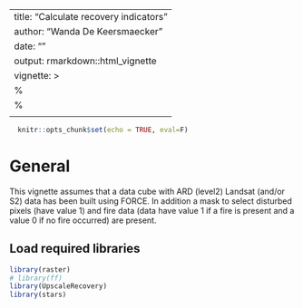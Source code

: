 ---
title: "Calculate recovery indicators"
author: "Wanda De Keersmaecker"
date: ""
output: rmarkdown::html_vignette
vignette: >
%\VignetteIndexEntry{Calculate recovery indicators}
  %\VignetteEngine{knitr::rmarkdown}
  \usepackage[utf8]{inputenc}
  ---
  
```r
  knitr::opts_chunk$set(echo = TRUE, eval=F)
```
# General
This vignette assumes that a data cube with ARD (level2) Landsat (and/or S2) data has been built using FORCE. In addition a mask to select disturbed pixels (have value 1) and fire data (data have value 1 if a fire is present and a value 0 if no fire occurred) are present.

## Load required libraries
```r
library(raster)
# library(ff)
library(UpscaleRecovery)
library(stars)
```









<!-- # Inputs -->
<!-- ```{r} -->
<!-- ifolder <- 'C:\\Users\\keers001\\OneDrive\ -\ WageningenUR\\RETURN\\Data\\RETURN\\20200107_Upscaling\\CaseStudy\\Data\\' # directory with NBR data -->

<!-- tempRes <- 'monthly' # daily, annual, monthly, or quart (yearly data not supported yet!) -->
<!-- tempFun <- 'max' # max or mean (function used for temporal aggregation of data) -->
<!-- timeThres <- 2 # in case of segmentations, the time period between the detected break and the disturbance should be less than timeThres years -->
<!-- slpThres <- 2 # the slope of the pre-disturbance period should be less than slpThres -->

<!-- if((tempRes == 'monthly') || (tempRes == 'daily')){ -->
<!--   funSet <- list('input' = c('raw', 'smoothed', 'segmented', 'raw', 'smoothed', 'segmented'),# settings for the recovery indicators -->
<!--                  'shortDenseTS' = c( TRUE, TRUE, TRUE, TRUE, TRUE, TRUE), -->
<!--                  'nPre' = c(2,2,2,2,2,2), -->
<!--                  'nDist' = c(1,1,1,12,12,12), -->
<!--                  'nPostMin' = c(0,0,0,4,4,4), -->
<!--                  'nPostMax' = c(1,1,1,6,6,6), -->
<!--                  'h' = c(0.15,0.15,0.15,0.15,0.15,0.15)) -->
<!-- } else if (tempRes == 'annual'){ -->
<!--   funSet <- list('input' = c('raw'),# settings for the recovery indicators -->
<!--                  'shortDenseTS' = c( FALSE), -->
<!--                  'nPre' = c(2), -->
<!--                  'nDist' = c(12), -->
<!--                  'nPostMin' = c(4), -->
<!--                  'nPostMax' = c(6), -->
<!--                  'h' = c(0.15)) -->
<!-- } -->

<!-- ``` -->


<!-- # Preprocess NBR data -->
<!-- Create regular time series -->
<!-- ```{r} -->
<!-- # get the dates of the time series observations -->
<!-- names(br) <- dts -->
<!-- dts <- as.Date(dts, format = "X%Y.%m.%d") ## needed as input in the helper function of get_m_agg -->

<!-- # Create regular time series  -->
<!-- tsbr <- calc(stack(freloc,br), function(x){toRegularTSStack(x, dts, fun = tempFun, resol = tempRes)}, filename = paste0(ofolder, tsfile, '_', tempRes, '_', tempFun), overwrite=TRUE) -->


<!-- ``` -->

<!-- # Preprocess fire data  -->
<!-- The fire data are converted to the right temporal resolution and its representation is adjusted (value 0 represents no fire and 1 a fire) -->
<!-- ```{r} -->
<!-- # e <-  drawExtent() -->
<!-- # fst <- crop(stack(freloc,fcl30,fjd30),e) -->

<!-- # convert the fire data to a regular time series with same temporal resolution as the NBR series. Here, observations during fire events get the value 1 and other observations the value 0 -->

<!-- tsFire <- calc(stack(freloc,fcl30,fjd30), function(x){createFireStack(x, fdts, resol = tempRes, thres = 95)}, filename = paste0(ofolder, tsfile, '_Fire_', tempRes), overwrite=TRUE) -->

<!-- # get the dates of the nbr and fire stacks -->
<!--   dtsbr <- as.Date(toRegularTS(dts, dts, fun='max', resol = tempRes)) -->
<!--   dtsbr <- rollback(dtsbr, roll_to_first = TRUE, preserve_hms = TRUE) -->
<!--   dtsfr <- as.Date(toRegularTS(fdts, fdts, fun='max', resol = tempRes)) -->
<!--   dtsfr <- rollback(dtsfr, roll_to_first = TRUE, preserve_hms = TRUE) -->

<!-- save(dtsfr, file = file.path(ofolder, paste0(tsfile, '_Firedts_', tempRes))) -->
<!-- save(dtsbr, file = file.path(ofolder, paste0(tsfile, '_dts_', tempRes, '_', tempFun))) -->

<!-- ``` -->

<!-- # Plot time series -->
<!-- Here, an example of a time series with fire is plotted -->
<!-- ```{r} -->
<!-- # load time series -->
<!-- tsbr <- stack(paste0(ofolder, tsfile, '_', tempRes, '_', tempFun, '.gri')) -->
<!-- tsFire <- stack(paste0(ofolder, tsfile, '_Fire_', tempRes, '.gri')) -->

<!-- # find a pixel that experienced a fire -->
<!-- fireind <- Which(freloc>0, cells = T) -->
<!-- ii <- fireind[20] -->

<!-- # get the time series from the stack  -->
<!-- tsii <- as.numeric(tsbr[ii]) -->
<!-- frii <- as.numeric(tsFire[ii]) -->

<!-- # plot time series -->
<!-- plot(zoo(tsii,dtsbr)) -->
<!-- lines(zoo(frii,dtsfr), col = 'red') -->

<!-- ``` -->

<!-- # Create total stack -->

<!-- Make sure the the fire and NBR stack cover the same time period and merge both stacks -->
<!-- ```{r} -->
<!-- # ensure that the two stacks cover the same time period  -->

<!-- # get the start and end date of the overlap period -->
<!-- startdt <- max(c(min(dtsbr), min(dtsfr))) -->
<!-- enddt  <- min(c(max(dtsbr), max(dtsfr))) -->

<!-- # clip the stacks to the overlap period -->
<!-- indbr  <- which((dtsbr > (startdt-1)) & (dtsbr < (enddt+1))) -->
<!-- indfr  <- which((dtsfr > (startdt-1)) & (dtsfr < (enddt+1))) -->

<!-- finbr <- tsbr[[indbr]] -->
<!-- finfr <- tsFire[[indfr]] -->

<!-- # # combine mask, fire and nbr stacks into one stack -->
<!-- st <- stack(freloc, finfr, finbr) -->
<!-- ``` -->

<!-- # Calculate recovery indicators -->
<!-- Four recovery indicators are computed: the RRI, R80P, YrYr and the slope of the post-disturbance segment -->
<!-- ```{r} -->
<!-- # calculate stability indicators -->
<!-- # RRI,R80P, YrYr, Sl -->

<!-- for(i in 1:length(funSet[[1]])){# iterate over the settings to derive the recovery indicators -->
<!--   # get the correct number of observations per year -->
<!--    if(tempRes == 'monthly') { -->
<!--     obspyr = 12} else if(tempRes == 'daily'){obspyr = 365}else if(tempRes == 'annual'){obspyr = 1} -->

<!--   # calculate the recovery indicators -->
<!--   out <- calc(st, function(x){calcRecoveryStack(x, maxBreak=F, obspyr=obspyr, inp = funSet$input[i], shortDenseTS = funSet$shortDenseTS[i], nPre = funSet$nPre[i], nDist = funSet$nDist[i], nPostMin = funSet$nPostMin[i], -->
<!--                                                 nPostMax = funSet$nPostMax[i], h = funSet$h[i], timeThres, slpThres)},  -->
<!--               filename = paste0(ofolder, tsfile, '_Stab_', tempRes, '_maxBreak_F', '_obspyr_', obspyr, '_inp_', funSet$input[i], '_shortDenseTS_', funSet$shortDenseTS[i], '_nPre_',  funSet$nPre[i], '_nDist_', funSet$nDist[i], '_nPostMin_', funSet$nPostMin[i], '_nPostMax_' , funSet$nPostMax[i], '_h_', funSet$h[i]*100, '_', timeThres, '_', slpThres), overwrite=TRUE) -->
<!-- } -->

<!-- ``` -->

<!-- ```{r, include=FALSE} -->
<!-- stab <- stack(file.path(ofolder,'LSTS_SantaRem_area2_2000_2020_Stab_monthly_maxBreak_F_obspyr_12_inp_segmented_shortDenseTS_TRUE_nPre_2_nDist_1_nPostMin_0_nPostMax_1_h_15.gri')) -->
<!-- plot(stab[[1]]) -->
<!-- ``` -->

